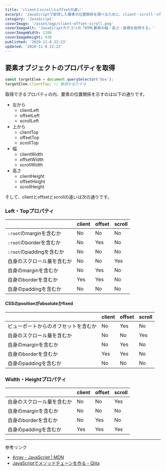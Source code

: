 ```yaml
---
title: 'clientとscrollとoffsetの違い'
excerpt: 'JavaScriptで取得した要素の位置関係を調べるために、client・scroll・offsetの違いを知っておく必要があります。'
category: 'JavaScript'
coverImage: '/asset/ogp/client-offset-scroll.png'
coverImageAlt: 'JavaScriptカテゴリの「HTML要素の幅・高さ・座標を取得する」'
coverImageWidth: 1200
coverImageHeight: 630
published: '2020-11-8 22:23'
updated: '2020-11-8 22:23'
---
```


## 要素オブジェクトのプロパティを取得

```js
const targetElem = document.querySelector('box');
targetElem.clientTop; // 数値を出力する
```

取得できるプロパティの内、要素の位置関係を示すのは以下の通りです。

- 左から
  - clientLeft
  - offsetLeft
  - scrollLeft
- 上から
  - clientTop
  - offsetTop
  - scrollTop
- 幅
  - clientWidth
  - offsetWidth
  - scrollWidth
- 高さ
  - clientHeight
  - offsetHeight
  - scrollHeight

そして、clientとoffsetとscrollの違いは次の通りです。

### Left・Topプロパティ

|| client | offset | scroll |
| --- | --- | --- | --- |
| `:root`のmarginを含むか | No | No | No |
| `:root`のborderを含むか | No | Yes | No |
| `:root`のpaddingを含むか | No | No | No |
| 自身のスクロール量を含むか | No | No | Yes |
| 自身のmarginを含むか | No | Yes | No |
| 自身のborderを含むか | Yes | Yes | No |
| 自身のpaddingを含むか | No | No | No |

#### CSSのpositionがabsoluteかfixed

|| client | offset | scroll |
| --- | --- | --- | --- |
| ビューポートからのオフセットを含むか | No | Yes | No |
| 自身のスクロール量を含むか | No | No | Yes |
| 自身のmarginを含むか | No | Yes | No |
| 自身のborderを含むか | Yes | Yes | No |
| 自身のpaddingを含むか | No | No | No |

### Width・Heightプロパティ

|| client | offset | scroll |
| --- | --- | --- | --- |
| 自身のスクロール量を含むか | No | No | Yes |
| 自身のmarginを含むか | No | No | No |
| 自身のborderを含むか | No | Yes | No |
| 自身のpaddingを含むか | Yes | Yes | Yes |

---

参考リンク

- [Array - JavaScript | MDN](https://developer.mozilla.org/ja/docs/Web/JavaScript/Reference/Global_Objects/Array)
- [JavaScriptでメソッドチェーンを作る - Qiita](https://qiita.com/sawapi/items/279531c88709700d0ff1)